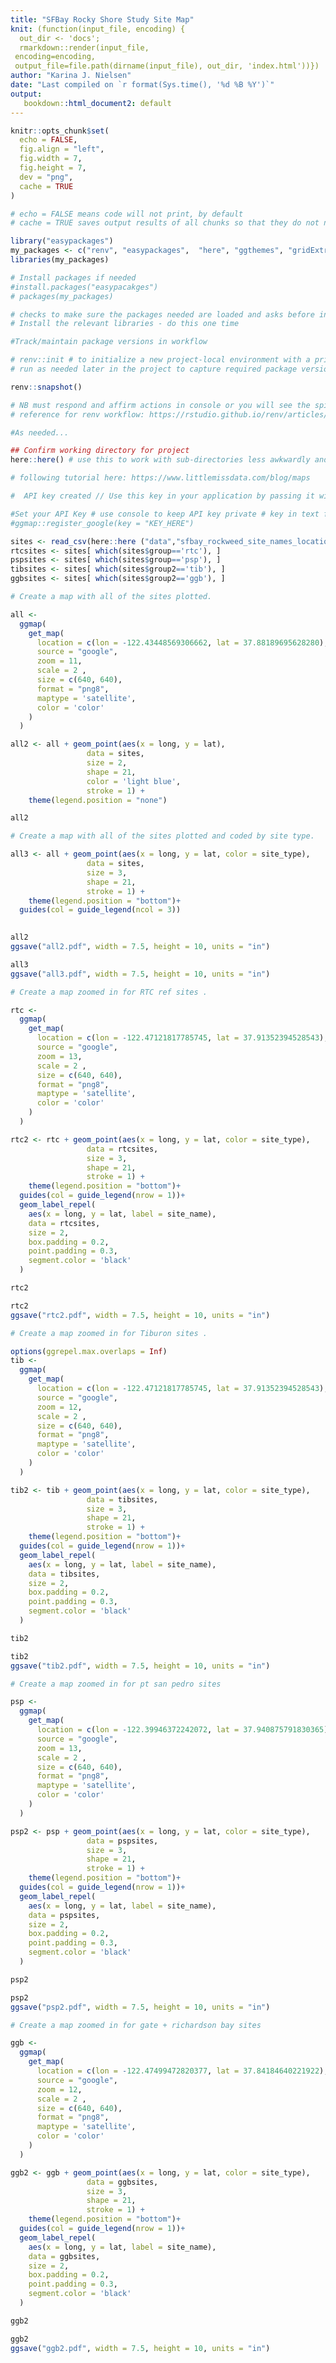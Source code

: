 ```yaml
---
title: "SFBay Rocky Shore Study Site Map"
knit: (function(input_file, encoding) {
  out_dir <- 'docs';
  rmarkdown::render(input_file,
 encoding=encoding,
 output_file=file.path(dirname(input_file), out_dir, 'index.html'))})
author: "Karina J. Nielsen"
date: "Last compiled on `r format(Sys.time(), '%d %B %Y')`"
output:
   bookdown::html_document2: default
---
```


```r
knitr::opts_chunk$set(
  echo = FALSE,
  fig.align = "left",
  fig.width = 7,
  fig.height = 7,
  dev = "png",
  cache = TRUE
)

# echo = FALSE means code will not print, by default
# cache = TRUE saves output results of all chunks so that they do not need to be rerun

```

```r
library("easypackages")
my_packages <- c("renv", "easypackages",  "here", "ggthemes", "gridExtra", "tidyverse", "lubridate", "patchwork", "tinytex", "bookdown", "ggpubr", "wesanderson", "pals", "ggridges", "hrbrthemes", "viridis", "ggrepel", "data.table", "ggmap")
libraries(my_packages)

# Install packages if needed
#install.packages("easypacakges")
# packages(my_packages) 

# checks to make sure the packages needed are loaded and asks before installing to confirm install in the console window
# Install the relevant libraries - do this one time

```

```r
#Track/maintain package versions in workflow

# renv::init # to initialize a new project-local environment with a private R library
# run as needed later in the project to capture required package versions

renv::snapshot() 

# NB must respond and affirm actions in console or you will see the spinning wheel....
# reference for renv workflow: https://rstudio.github.io/renv/articles/renv.html

```

```r

#As needed...

```

```r

## Confirm working directory for project
here::here() # use this to work with sub-directories less awkwardly and share projects across users/machines more easily.
```

```r
# following tutorial here: https://www.littlemissdata.com/blog/maps

#  API key created // Use this key in your application by passing it with the key=API_KEY parameter
```

```r

#Set your API Key # use console to keep API key private # key in text file
#ggmap::register_google(key = "KEY_HERE")
```

```r
sites <- read_csv(here::here ("data","sfbay_rockweed_site_names_locations.csv"), col_names = TRUE)
rtcsites <- sites[ which(sites$group=='rtc'), ]
pspsites <- sites[ which(sites$group=='psp'), ]
tibsites <- sites[ which(sites$group2=='tib'), ]
ggbsites <- sites[ which(sites$group2=='ggb'), ]
```


```r

# Create a map with all of the sites plotted.

all <-
  ggmap(
    get_map(
      location = c(lon = -122.43448569306662, lat = 37.88189695628280),
      source = "google",
      zoom = 11,
      scale = 2 ,
      size = c(640, 640),
      format = "png8",
      maptype = 'satellite',
      color = 'color'
    )
  )

all2 <- all + geom_point(aes(x = long, y = lat),
                 data = sites,
                 size = 2,
                 shape = 21,
                 color = 'light blue',
                 stroke = 1) +
    theme(legend.position = "none")

all2

# Create a map with all of the sites plotted and coded by site type.

all3 <- all + geom_point(aes(x = long, y = lat, color = site_type),
                 data = sites,
                 size = 3,
                 shape = 21,
                 stroke = 1) +
    theme(legend.position = "bottom")+
  guides(col = guide_legend(ncol = 3))
  
```

```r
all2
ggsave("all2.pdf", width = 7.5, height = 10, units = "in")
```

```r
all3
ggsave("all3.pdf", width = 7.5, height = 10, units = "in")
```

```r
# Create a map zoomed in for RTC ref sites .

rtc <-
  ggmap(
    get_map(
      location = c(lon = -122.47121817785745, lat = 37.91352394528543),
      source = "google",
      zoom = 13,
      scale = 2 ,
      size = c(640, 640),
      format = "png8",
      maptype = 'satellite',
      color = 'color'
    )
  )

rtc2 <- rtc + geom_point(aes(x = long, y = lat, color = site_type),
                 data = rtcsites,
                 size = 3,
                 shape = 21,
                 stroke = 1) +
    theme(legend.position = "bottom")+
  guides(col = guide_legend(nrow = 1))+
  geom_label_repel(
    aes(x = long, y = lat, label = site_name),
    data = rtcsites,
    size = 2,
    box.padding = 0.2,
    point.padding = 0.3,
    segment.color = 'black'
  )

rtc2
```

```r
rtc2
ggsave("rtc2.pdf", width = 7.5, height = 10, units = "in")
```


```r
# Create a map zoomed in for Tiburon sites .

options(ggrepel.max.overlaps = Inf)
tib <-
  ggmap(
    get_map(
      location = c(lon = -122.47121817785745, lat = 37.91352394528543),
      source = "google",
      zoom = 12,
      scale = 2 ,
      size = c(640, 640),
      format = "png8",
      maptype = 'satellite',
      color = 'color'
    )
  )

tib2 <- tib + geom_point(aes(x = long, y = lat, color = site_type),
                 data = tibsites,
                 size = 3,
                 shape = 21,
                 stroke = 1) +
    theme(legend.position = "bottom")+
  guides(col = guide_legend(nrow = 1))+
  geom_label_repel(
    aes(x = long, y = lat, label = site_name),
    data = tibsites,
    size = 2,
    box.padding = 0.2,
    point.padding = 0.3,
    segment.color = 'black'
  )

tib2

```

```r
tib2
ggsave("tib2.pdf", width = 7.5, height = 10, units = "in")
```


```r
# Create a map zoomed in for pt san pedro sites

psp <-
  ggmap(
    get_map(
      location = c(lon = -122.39946372242072, lat = 37.940875791830365),
      source = "google",
      zoom = 13,
      scale = 2 ,
      size = c(640, 640),
      format = "png8",
      maptype = 'satellite',
      color = 'color'
    )
  )

psp2 <- psp + geom_point(aes(x = long, y = lat, color = site_type),
                 data = pspsites,
                 size = 3,
                 shape = 21,
                 stroke = 1) +
    theme(legend.position = "bottom")+
  guides(col = guide_legend(nrow = 1))+
  geom_label_repel(
    aes(x = long, y = lat, label = site_name),
    data = pspsites,
    size = 2,
    box.padding = 0.2,
    point.padding = 0.3,
    segment.color = 'black'
  )

psp2

```

```r
psp2
ggsave("psp2.pdf", width = 7.5, height = 10, units = "in")
```

```r
# Create a map zoomed in for gate + richardson bay sites

ggb <-
  ggmap(
    get_map(
      location = c(lon = -122.47499472820377, lat = 37.84184640221922),  
      source = "google",
      zoom = 12,
      scale = 2 ,
      size = c(640, 640),
      format = "png8",
      maptype = 'satellite',
      color = 'color'
    )
  )

ggb2 <- ggb + geom_point(aes(x = long, y = lat, color = site_type),
                 data = ggbsites,
                 size = 3,
                 shape = 21,
                 stroke = 1) +
    theme(legend.position = "bottom")+
  guides(col = guide_legend(nrow = 1))+
  geom_label_repel(
    aes(x = long, y = lat, label = site_name),
    data = ggbsites,
    size = 2,
    box.padding = 0.2,
    point.padding = 0.3,
    segment.color = 'black'
  )

ggb2

```
```r
ggb2
ggsave("ggb2.pdf", width = 7.5, height = 10, units = "in")
```





